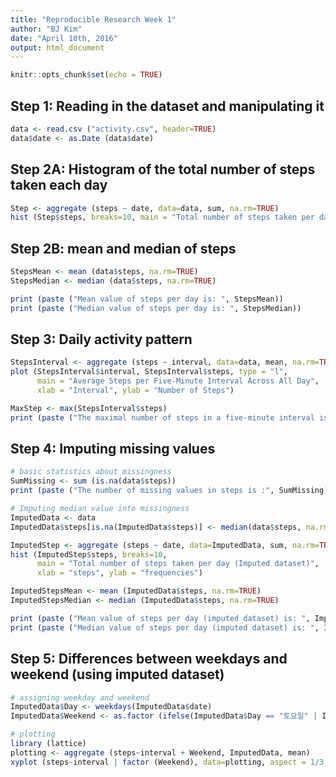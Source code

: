 ```yaml
---
title: "Reproducible Research Week 1"
author: "BJ Kim"
date: "April 10th, 2016"
output: html_document
---
```


```r
knitr::opts_chunk$set(echo = TRUE)
```

## Step 1: Reading in the dataset and manipulating it

```r
data <- read.csv ("activity.csv", header=TRUE)
data$date <- as.Date (data$date)
```

## Step 2A: Histogram of the total number of steps taken each day

```r
Step <- aggregate (steps ~ date, data=data, sum, na.rm=TRUE)
hist (Step$steps, breaks=10, main = "Total number of steps taken per day", xlab = "steps", ylab = "frequencies")
```

## Step 2B: mean and median of steps

```r
StepsMean <- mean (data$steps, na.rm=TRUE)
StepsMedian <- median (data$steps, na.rm=TRUE)

print (paste ("Mean value of steps per day is: ", StepsMean))
print (paste ("Median value of steps per day is: ", StepsMedian))
```

## Step 3: Daily activity pattern

```r
StepsInterval <- aggregate (steps ~ interval, data=data, mean, na.rm=TRUE)
plot (StepsInterval$interval, StepsInterval$steps, type = "l", 
      main = "Average Steps per Five-Minute Interval Across All Day", 
      xlab = "Interval", ylab = "Number of Steps")

MaxStep <- max(StepsInterval$steps)
print (paste ("The maximal number of steps in a five-minute interval is: ", MaxStep))
```


## Step 4: Imputing missing values

```r
# basic statistics about missingness
SumMissing <- sum (is.na(data$steps))
print (paste ("The number of missing values in steps is :", SumMissing))

# Imputing median value into missingness
ImputedData <- data
ImputedData$steps[is.na(ImputedData$steps)] <- median(data$steps, na.rm=TRUE)

ImputedStep <- aggregate (steps ~ date, data=ImputedData, sum, na.rm=TRUE)
hist (ImputedStep$steps, breaks=10, 
      main = "Total number of steps taken per day (Imputed dataset)", 
      xlab = "steps", ylab = "frequencies")

ImputedStepsMean <- mean (ImputedData$steps, na.rm=TRUE)
ImputedStepsMedian <- median (ImputedData$steps, na.rm=TRUE)

print (paste ("Mean value of steps per day (imputed dataset) is: ", ImputedStepsMean))
print (paste ("Median value of steps per day (imputed dataset) is: ", ImputedStepsMedian))

```

## Step 5: Differences between weekdays and weekend (using imputed dataset)

```r

# assigning weekday and weekend
ImputedData$Day <- weekdays(ImputedData$date)
ImputedData$Weekend <- as.factor (ifelse(ImputedData$Day == "토요일" | ImputedData$Day == "일요일", "weekend", "weekday"))

# plotting
library (lattice)
plotting <- aggregate (steps~interval + Weekend, ImputedData, mean)
xyplot (steps~interval | factor (Weekend), data=plotting, aspect = 1/3, type="l")
```


